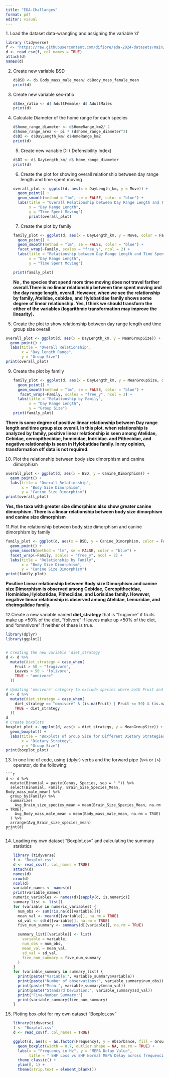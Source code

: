 ```yaml
---
title: "EDA-Challanges"
format: pdf
editor: visual
---
```


1\. Load the dataset data-wrangling and assigning the variable 'd'

```r
library (tidyverse)
f <- "https://raw.githubusercontent.com/difiore/ada-2024-datasets/main/data-wrangling.csv"
d <- read_csv(f, col_names = TRUE)
attach(d)
names(d)
```

2.  Create new variable BSD

    ```r
    d$BSD <- d$ Body_mass_male_mean/ d$Body_mass_female_mean
    print(d)

    ```

3.  Create new variable sex-ratio

    ```r
    d$Sex_ratio <- d$ AdultFemale/ d$ AdultMales
    print(d)

    ```

4.  Calculate Diameter of the home range for each species

    ```r
    d$home_range_diameter <- d$HomeRange_km2/ 2
    d$home_range_area <- pi * (d$home_range_diameter^2)
    d$DI <- d$DayLength_km/ d$HomeRange_km2
    print(d)

    ```

    5.  Create new variable DI ( Defensibility Index)

    ```r
    d$DI <- d$ DayLength_km/ d$ home_range_diameter
    print(d)
    ```

    6.  Create the plot for showing overall relationship between day range length and time spent moving

    ```r
    overall_plot <- ggplot(d, aes(x = DayLength_km, y = Move)) +
      geom_point() +
      geom_smooth(method = "lm", se = FALSE, color = "blue") +
      labs(title = "Overall Relationship between Day Range Length and Time Spent Moving",
           x = "Day Range Length",
           y = "Time Spent Moving")
           print(overall_plot)
    ```

    7.  Create the plot by family

    ```r
    family_plot <- ggplot(d, aes(x = DayLength_km, y = Move, color = Family)) +
      geom_point() +
      geom_smooth(method = "lm", se = FALSE, color = "blue") +
      facet_wrap(~Family, scales = "free_y", ncol = 2) +
      labs(title = "Relationship between Day Range Length and Time Spent Moving by Primate Family",
           x = "Day Range Length",
           y = "Time Spent Moving")

    print(family_plot)


    ```

    **No , the species that spend more time moving does not travel farther overall.There is no linear relationship between time spent moving and the day range length, overall .However, when we see the relationship by family, Atelidae, cebidae, and Hylobatidae family shows some degree of linear relationship. Yes, I think we should transform the either of the variables (logarithmic transformation may improve the linearity).**

5.  Create the plot to show relationship between day range length and time group size overall

```r
overall_plot <- ggplot(d, aes(x = DayLength_km, y = MeanGroupSize)) +
  geom_point() +
  labs(title = "Overall Relationship",
       x = "Day length Range",
       y = "Group Size")
print(overall_plot)

```

9.  Create the plot by family

    ```r
    family_plot <- ggplot(d, aes(x = DayLength_km, y = MeanGroupSize, color = Family)) +
      geom_point() +
      geom_smooth(method = "lm", se = FALSE, color = "blue") +
       facet_wrap(~Family, scales = "free_y", ncol = 2) +
      labs(title = "Relationship by Family",
           x = "Day Range Length",
           y = "Group Size")
    print(family_plot)
    ```

**There is some degree of positive linear relationship between Day range length and time group size overall. In this plot, when relationship is analyzed by family, positive linear relationship is seen among Atelidae, Cebidae, cercopithecidae, hominidae, Indriidae. and Pithecidae, and negative relationship is seen in Hylobatidae family. In my opinion, transformation off data is not required.**

10. Plot the relationship between body size dimorphism and canine dimorphism

```r
overall_plot <- ggplot(d, aes(x = BSD, y = Canine_Dimorphism)) +
  geom_point() +
  labs(title = "Overall Relationship",
       x = "Body Size Dimorphism",
       y = "Canine Size Dimorphism")
print(overall_plot)

```

**Yes, the taxa with greater size dimorphism also show greater canine dimorphism. There is a linear relationship between body size dimorphism and canine size dimorphism**

11.Plot the relationship between body size dimorphism and canine dimorphism by family

```r

family_plot <- ggplot(d, aes(x = BSD, y = Canine_Dimorphism, color = Family)) +
  geom_point() +
  geom_smooth(method = "lm", se = FALSE, color = "blue") +
  facet_wrap(~Family, scales = "free_y", ncol = 2) +
  labs(title = "Relationship by Family",
       x = "Body Size Dimorphism",
       y = "Canine Size Dimorphism")
print(family_plot)


```

**Positive Linear relationship between Body size Dimorphism and canine size Dimorphism is observed among Cebidae, Cercopithecidae, Hominidae,Hylobatidae, Pitheciidae, and Lorisidae family. However, negative linear relationship is observed among Atelidae, Lemuridae, and cheirogalidae family.**

12.Create a new variable named **diet_strategy** that is “frugivore” if fruits make up \>50% of the diet, “folivore” if leaves make up \>50% of the diet, and “omnnivore” if neither of these is true.

```r
library(dplyr)
library(ggplot2)


# Creating the new variable 'diet_strategy'
d <- d %>%
  mutate(diet_strategy = case_when(
    Fruit > 50 ~ "frugivore",
    Leaves > 50 ~ "folivore",
    TRUE ~ "omnivore"
  ))

# Updating 'omnivore' category to exclude species where both Fruit and Leaves > 50%
d <- d %>%
  mutate(diet_strategy = case_when(
    diet_strategy == "omnivore" & (is.na(Fruit) | Fruit <= 50) & (is.na(Leaves) | Leaves <= 50) ~ "omnivore",
    TRUE ~ diet_strategy
  ))
d
# Create boxplots
boxplot_plot <- ggplot(d, aes(x = diet_strategy, y = MeanGroupSize)) +
  geom_boxplot() +
  labs(title = "Boxplots of Group Size for Different Dietary Strategies",
       x = "Dietary Strategy",
       y = "Group Size")
print(boxplot_plot)

```

13.  In one line of code, using {dplyr} verbs and the forward pipe (`%>%` or `|>`) operator, do the following:

    ```r
    d <- d %>%
      mutate(Binomial = paste(Genus, Species, sep = " ")) %>%
      select(Binomial, Family, Brain_Size_Species_Mean, Body_mass_male_mean) %>%
      group_by(Family) %>%
      summarize(
        Avg_Brain_size_species_mean = mean(Brain_Size_Species_Mean, na.rm = TRUE),
        Avg_Body_mass_male_mean = mean(Body_mass_male_mean, na.rm = TRUE)
      ) %>%
      arrange(Avg_Brain_size_species_mean)
    print(d)
    ```

14. Loading my own dataset "Boxplot.csv" and calculating the summary statistics

    ```r
    library (tidyverse)
    f <- "Boxplot.csv"
    d <- read_csv(f, col_names = TRUE)
    attach(d)
    names(d)
    nrow(d)
    ncol(d)
    variable_names <- names(d)
    print(variable_names)
    numeric_variables <- names(d)[sapply(d, is.numeric)]
    summary_list <- list()
    for (variable in numeric_variables) {
      num_obs <- sum(!is.na(d[[variable]]))
      mean_val <- mean(d[[variable]], na.rm = TRUE)
      sd_val <- sd(d[[variable]], na.rm = TRUE)
      five_num_summary <- summary(d[[variable]], na.rm = TRUE)
      
      summary_list[[variable]] <- list(
        variable = variable,
        num_obs = num_obs,
        mean_val = mean_val,
        sd_val = sd_val,
        five_num_summary = five_num_summary
      )
    }
    for (variable_summary in summary_list) {
      print(paste("Variable:", variable_summary$variable))
      print(paste("Number of observations:", variable_summary$num_obs))
      print(paste("Mean:", variable_summary$mean_val))
      print(paste("Standard Deviation:", variable_summary$sd_val))
      print("Five-Number Summary:")
      print(variable_summary$five_num_summary)
    }

    ```

15. Ploting box-plot for my own dataset "Boxplot.csv"

    ```r
    library(tidyverse)
    f <- "Boxplot.csv"
    d <- read_csv(f, col_names = TRUE)

    ggplot(d, aes(x = as.factor(Frequency), y = Absorbance, fill = Group)) +
      geom_boxplot(width = 0.7, outlier.shape = NA, na.rm = TRUE) +
      labs(x = "Frequency in Hz", y = "MEPA Delay Value", 
           title = " EHF Loss vs EHF Normal MEPA Delay across frequencies") +
      theme_classic() +
      ylim(0, 1) +
      theme(strip.text = element_blank())

    ```
